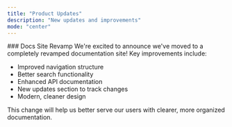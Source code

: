 ```yaml
---
title: "Product Updates"
description: "New updates and improvements"
mode: "center"
---
```


<Update label="February 13, 2025">
### Docs Site Revamp
We're excited to announce we've moved to a completely revamped documentation site! Key improvements include:

- Improved navigation structure
- Better search functionality
- Enhanced API documentation
- New updates section to track changes
- Modern, cleaner design

This change will help us better serve our users with clearer, more organized documentation.
</Update>